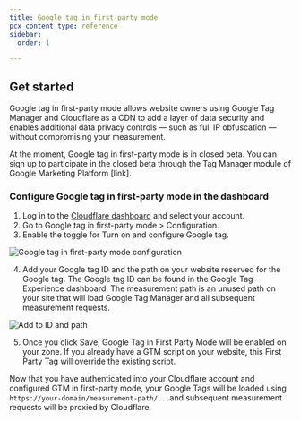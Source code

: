 ```yaml
---
title: Google tag in first-party mode
pcx_content_type: reference
sidebar:
  order: 1

---
```


## Get started

Google tag in first-party mode allows website owners using Google Tag Manager and Cloudflare as a CDN to add a layer of data security and enables additional data privacy controls — such as full IP obfuscation — without compromising your measurement.

At the moment, Google tag in first-party mode is in closed beta. You can sign up to participate in the closed beta through the Tag Manager module of Google Marketing Platform [link].

### Configure Google tag in first-party mode in the dashboard

1. Log in to the [Cloudflare dashboard](https://dash.cloudflare.com/login) and select your account.
2. Go to Google tag in first-party mode > Configuration.
3. Enable the toggle for Turn on and configure Google tag. 

![Google tag in first-party mode configuration](~/assets/images/google-tag-first-party-mode/google-tag-configuration.png)

4. Add your Google tag ID and the path on your website reserved for the Google tag. 
The Google tag ID can be found in the Google Tag Experience dashboard. The measurement path is an unused path on your site that will load Google Tag Manager and all subsequent measurement requests.  

![Add to ID and path](~/assets/images/google-tag-first-party-mode/google-tag-id-path.png)

5. Once you click Save, Google Tag in First Party Mode will be enabled on your zone. If you already have a GTM script on your website, this First Party Tag will override the existing script.

Now that you have authenticated into your Cloudflare account and configured GTM in first-party mode, your Google Tags will be loaded using `https://your-domain/measurement-path/...`and subsequent measurement requests will be proxied by Cloudflare.

